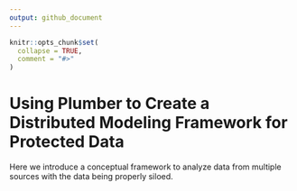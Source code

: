 ```yaml
---
output: github_document
---
```


<!-- README.md is generated from README.Rmd. Please edit that file -->

```r
knitr::opts_chunk$set(
  collapse = TRUE,
  comment = "#>"
)
```

<!-- badges: start -->
<!-- badges: end -->

# Using Plumber to Create a Distributed Modeling Framework for Protected Data

Here we introduce a conceptual framework to analyze data from multiple sources with the data being properly siloed.  
